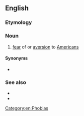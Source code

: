 ==English==

===Etymology===
{{suffix|American|phobia|lang=en}}

===Noun===
{{en-noun|-}}

# [[fear]] of or [[aversion]] to [[American]]s

====Synonyms====
* {{l|en|Americophobia}}

===See also===
* {{l|en|Anti-Americanism}}
* {{l|en|xenophobia}}

[[Category:en:Phobias]]